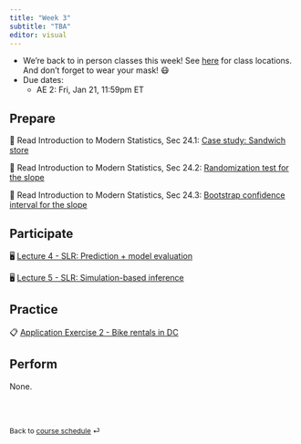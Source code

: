 ```yaml
---
title: "Week 3"
subtitle: "TBA"
editor: visual
---
```


::: callout-important
-   We're back to in person classes this week! See [here](/course-syllabus.html#course-info) for class locations. And don't forget to wear your mask! 😷
-   Due dates:
    -   AE 2: Fri, Jan 21, 11:59pm ET
:::

## Prepare

📖 Read Introduction to Modern Statistics, Sec 24.1: [Case study: Sandwich store](https://openintro-ims.netlify.app/inf-model-slr.html#case-study-sandwich-store)

📖 Read Introduction to Modern Statistics, Sec 24.2: [Randomization test for the slope](https://openintro-ims.netlify.app/inf-model-slr.html#randslope)

📖 Read Introduction to Modern Statistics, Sec 24.3: [Bootstrap confidence interval for the slope](https://openintro-ims.netlify.app/inf-model-slr.html#bootbeta1)

## Participate

🖥️ [Lecture 4 - SLR: Prediction + model evaluation](/slides/lec-4.html)

🖥️ [Lecture 5 - SLR: Simulation-based inference](/slides/lec-5.html)

## Practice

📋 [Application Exercise 2 - Bike rentals in DC](https://github.com/sta210-s22?q=ae-2-dcbikeshare&type=all&language=&sort=)

## Perform

None.

<br><br>

::: {style="font-size: 0.875em;"}
Back to [course schedule](/ "Course schedule") ⏎
:::
